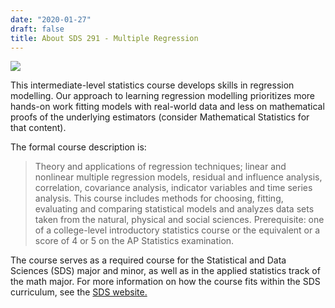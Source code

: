 ```yaml
---
date: "2020-01-27"
draft: false
title: About SDS 291 - Multiple Regression
---
```


![](/291scatter_v03.png)

This intermediate-level statistics course develops skills in regression modelling. Our approach to learning regression modelling prioritizes more hands-on work fitting models with real-world data and less on mathematical proofs of the underlying estimators (consider Mathematical Statistics for that content).

The formal course description is:

>Theory and applications of regression techniques; linear and nonlinear multiple regression models, residual and influence analysis, correlation, covariance analysis, indicator variables and time series analysis. This course includes methods for choosing, fitting, evaluating and comparing statistical models and analyzes data sets taken from the natural, physical and social sciences. Prerequisite: one of a college-level introductory statistics course or the equivalent or a score of 4 or 5 on the AP Statistics examination.

The course serves as a required course for the Statistical and Data Sciences (SDS) major and minor, as well as in the applied statistics track of the math major. For more information on how the course fits within the SDS curriculum, see the [SDS website.](https://www.smith.edu/academics/statistics)